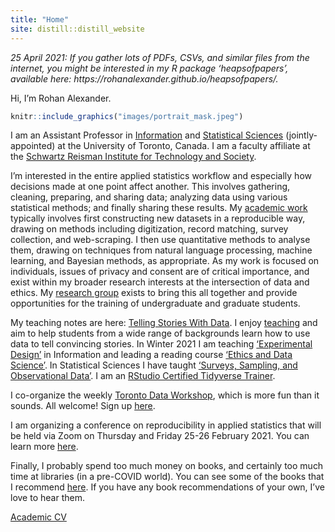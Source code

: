 ```yaml
---
title: "Home"
site: distill::distill_website
---
```


*25 April 2021: If you gather lots of PDFs, CSVs, and similar files from the internet, you might be interested in my R package 'heapsofpapers', available here: https://rohanalexander.github.io/heapsofpapers/.*

Hi, I'm Rohan Alexander.

```r
knitr::include_graphics("images/portrait_mask.jpeg") 
```

I am an Assistant Professor in [Information](https://ischool.utoronto.ca/profile/rohan-alexander/) and [Statistical Sciences](https://www.statistics.utoronto.ca/people/directories/all-faculty/rohan-alexander) (jointly-appointed) at the University of Toronto, Canada. I am a faculty affiliate at the [Schwartz Reisman Institute for Technology and Society](https://sr-institute.utoronto.ca/).

I'm interested in the entire applied statistics workflow and especially how decisions made at one point affect another. This involves gathering, cleaning, preparing, and sharing data; analyzing data using various statistical methods; and finally sharing these results. My [academic work](https://rohanalexander.com/academic.html) typically involves first constructing new datasets in a reproducible way, drawing on methods including digitization, record matching, survey collection, and web-scraping. I then use quantitative methods to analyse them, drawing on techniques from natural language processing, machine learning, and Bayesian methods, as appropriate. As my work is focused on individuals, issues of privacy and consent are of critical importance, and exist within my broader research interests at the intersection of data and ethics. My [research group](https://rohanalexander.com/lab.html) exists to bring this all together and provide opportunities for the training of undergraduate and graduate students.

My teaching notes are here: [Telling Stories With Data](https://www.tellingstorieswithdata.com/). I enjoy [teaching](https://rohanalexander.com/teaching.html) and aim to help students from a wide range of backgrounds learn how to use data to tell convincing stories. In Winter 2021 I am teaching ['Experimental Design'](https://rohanalexander.com/inf2178.html) in Information and leading a reading course ['Ethics and Data Science'](https://rohanalexander.com/reading_course-ethics.html). In Statistical Sciences I have taught ['Surveys, Sampling, and Observational Data'](https://rohanalexander.com/sta304.html). I am an [RStudio Certified Tidyverse Trainer](https://education.rstudio.com/trainers).

I co-organize the weekly [Toronto Data Workshop](https://rohanalexander.com/toronto_data_workshop.html), which is more fun than it sounds. All welcome! Sign up [here](https://forms.gle/sXbEixoa1iJR4Q7A8).

I am organizing a conference on reproducibility in applied statistics that will be held via Zoom on Thursday and Friday 25-26 February 2021. You can learn more [here](https://rohanalexander.com/reproducibility.html). 

<!-- With [Lauren Kennedy](https://jazzystats.com/) at Monash University, I co-organize a weekly MRP Reading Group. Please [get in touch](mailto:rohan.alexander@utoronto.ca) if you'd like to attend. -->

<!-- Based on my academic research I run a political poll in Australia: [Petit Poll](https://petitpoll.com). This combines non-representative polling data that we gather ourselves with a hierarchical Bayesian model to cheaply deliver meaningful Australian political polling. -->

Finally, I probably spend too much money on books, and certainly too much time at libraries (in a pre-COVID world). You can see some of the books that I recommend [here](https://rohanalexander.com/bookshelf.html). If you have any book recommendations of your own, I've love to hear them.

[Academic CV](pdfs/cv-academic-Rohan_Alexander.pdf)  
<!-- [Professional CV](pdfs/cv-professional-RohanAlexander.pdf) -->
